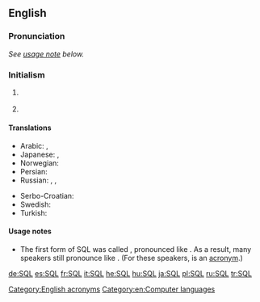 ==English==
{{wikipedia}}

===Pronunciation===
''See [[#Usage notes|usage note]] below.''

===Initialism===
{{en-initialism}}

# {{computing}} {{initialism of|w:Structured Query Language|Structured Query Language}}
# {{context|physics}} {{initialism of|[[standard]] [[quantum]] [[limit]]}}

====Translations====
{{trans-top|SQL}}
* Arabic: {{t-|ar|SQL|m|tr='es-kyuu-'el|sc=Latn}}, {{t-|ar|إس كيو إل|tr='es-kyuu-'el, إسْ كْيُو إلْ|m}}
* Japanese: {{t+|ja|SQL|tr=esu-kyū-eru, shīkweru|sc=Latn}}, {{t-|ja|エスキューエル|tr=esu-kyū-eru}} {{t-|ja|シークェル|tr=shīkweru}}
* Norwegian: {{t-|no|SQL|n}}
* Persian: {{t-|fa|اس‌کیوال|tr=es-kiyu-el|sc=fa-Arab}}
* Russian: {{t+|ru|SQL|m|tr=es-kju-él, es-ku-él'|sc=Latn}}, {{t-|ru|эс-ку-эль|m|tr=es-ku-él'}},  {{t-|ru|эс-кью-эл|m|tr=es-kju-él}}
{{trans-mid}}
* Serbo-Croatian: {{t-|sh|SQL|m}}
* Swedish: {{t-|sv|SQL|n}}
* Turkish: {{t+|tr|SQL}}
{{trans-bottom}}

====Usage notes====
* {{sense|structured query language}} The first form of SQL was called {{term||SEQUEL}}, pronounced like {{term|sequel}}. As a result, many speakers still pronounce {{term||SQL}} like {{term||sequel}}. (For these speakers, {{term||SQL}} is an [[Appendix:Glossary#acronym|acronym]].)

[[Category:English acronyms]]
[[Category:en:Computer languages]]

[[de:SQL]]
[[es:SQL]]
[[fr:SQL]]
[[it:SQL]]
[[he:SQL]]
[[hu:SQL]]
[[ja:SQL]]
[[pl:SQL]]
[[ru:SQL]]
[[tr:SQL]]